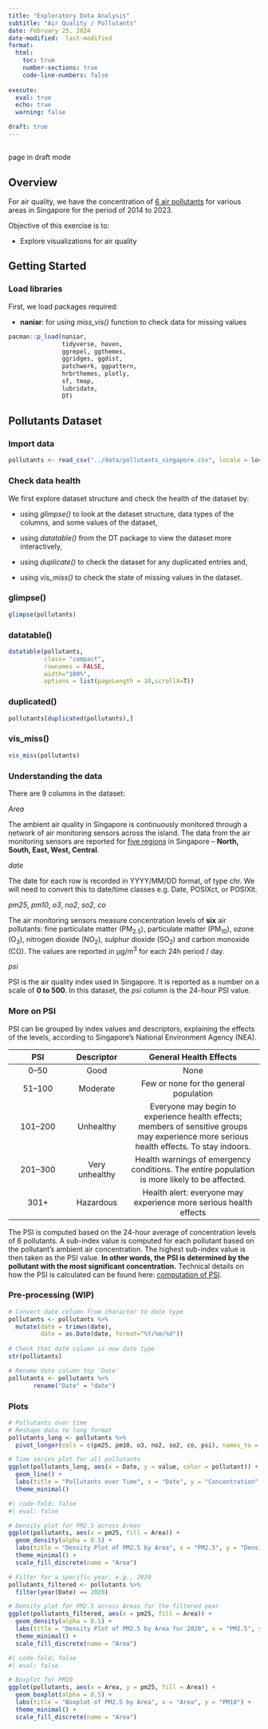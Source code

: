 ```yaml
---
title: "Exploratory Data Analysis"
subtitle: "Air Quality / Pollutants"
date: February 25, 2024
date-modified:  last-modified
format:
  html:
    toc: true
    number-sections: true
    code-line-numbers: false
    
execute: 
  eval: true
  echo: true
  warning: false  

draft: true
---
```


## 

::: callout-note
page in draft mode
:::

## Overview

For air quality, we have the concentration of [6 air pollutants](https://www-nea-gov-sg-admin.cwp.sg/our-services/pollution-control/air-pollution/faqs#chapterB) for various areas in Singapore for the period of 2014 to 2023.

Objective of this exercise is to:

-   Explore visualizations for air quality

## Getting Started

### Load libraries

First, we load packages required:

-   **naniar**: for using *miss_vis()* function to check data for missing values

```r
pacman::p_load(naniar,
               tidyverse, haven,
               ggrepel, ggthemes,
               ggridges, ggdist,
               patchwork, ggpattern,
               hrbrthemes, plotly,
               sf, tmap,
               lubridate,
               DT)
```

## Pollutants Dataset

### Import data

```r
pollutants <- read_csv("../data/pollutants_singapore.csv", locale = locale(encoding = "ISO-8859-1"))
```

### Check data health

We first explore dataset structure and check the health of the dataset by:

-   using *glimpse()* to look at the dataset structure, data types of the columns, and some values of the dataset,

-   using *datatable()* from the DT package to view the dataset more interactively,

-   using *duplicate()* to check the dataset for any duplicated entries and,

-   using *vis_miss()* to check the state of missing values in the dataset.

::: panel-tabset
### glimpse()

```r
glimpse(pollutants)
```

### datatable()

```r
datatable(pollutants, 
          class= "compact",
          rownames = FALSE,
          width="100%", 
          options = list(pageLength = 10,scrollX=T))
```

### duplicated()

```r
pollutants[duplicated(pollutants),]
```

### vis_miss()

```r
vis_miss(pollutants)
```
:::

### Understanding the data

There are 9 columns in the dataset:

*Area* <chr>

The ambient air quality in Singapore is continuously monitored through a network of air monitoring sensors across the island. The data from the air monitoring sensors are reported for [five regions](https://www.nea.gov.sg/our-services/pollution-control/air-pollution/faqs) in Singapore – **North, South, East, West, Central**.

*date* <chr>

The date for each row is recorded in YYYY/MM/DD format, of type chr. We will need to convert this to date/time classes e.g. Date, POSIXct, or POSIXlt.

*pm25*, *pm10*, *o3*, *no2*, *so2*, *co* <dbl>

The air monitoring sensors measure concentration levels of **six** air pollutants: fine particulate matter (PM~2.5~), particulate matter (PM~10~), ozone (O~3~), nitrogen dioxide (NO~2~), sulphur dioxide (SO~2~) and carbon monoxide (CO). The values are reported in µg/m^3^ for each 24h period / day.

*psi* <dbl>

PSI is the air quality index used in Singapore. It is reported as a number on a scale of **0 to 500**. In this dataset, the *psi* column is the 24-hour PSI value.

### More on PSI

PSI can be grouped by index values and descriptors, explaining the effects of the levels, according to Singapore's National Environment Agency (NEA).

|   PSI   |   Descriptor   |                                                          General Health Effects                                                           |
|:---------------:|:---------------:|:------------------------------------:|
|  0–50   |      Good      |                                                                   None                                                                    |
| 51–100  |    Moderate    |                                                  Few or none for the general population                                                   |
| 101–200 |   Unhealthy    | Everyone may begin to experience health effects; members of sensitive groups may experience more serious health effects. To stay indoors. |
| 201–300 | Very unhealthy |                       Health warnings of emergency conditions. The entire population is more likely to be affected.                       |
|  301+   |   Hazardous    |                                     Health alert: everyone may experience more serious health effects                                     |

The PSI is computed based on the 24-hour average of concentration levels of 6 pollutants. A sub-index value is computed for each pollutant based on the pollutant’s ambient air concentration. The highest sub-index value is then taken as the PSI value. **In other words, the PSI is determined by the pollutant with the most significant concentration.** Technical details on how the PSI is calculated can be found here: [computation of PSI](http://www.haze.gov.sg/docs/default-source/faq/computation-of-the-pollutant-standards-index-(psi).pdf).

### Pre-processing (WIP)

```r
# Convert date column from character to date type
pollutants <- pollutants %>%
  mutate(date = trimws(date), 
         date = as.Date(date, format="%Y/%m/%d"))
         
# Check that date column is now date type
str(pollutants)
```

```r
# Rename date column top 'Date'
pollutants <- pollutants %>% 
       rename("Date" = "date")
```

### Plots

```r
# Pollutants over time
# Reshape data to long format
pollutants_long <- pollutants %>%
  pivot_longer(cols = c(pm25, pm10, o3, no2, so2, co, psi), names_to = "pollutant", values_to = "value")

# Time series plot for all pollutants
ggplot(pollutants_long, aes(x = Date, y = value, color = pollutant)) +
  geom_line() +
  labs(title = "Pollutants over Time", x = "Date", y = "Concentration", color = "Pollutant") +
  theme_minimal()
```

```r
#| code-fold: false
#| eval: false

# Density plot for PM2.5 across Areas
ggplot(pollutants, aes(x = pm25, fill = Area)) +
  geom_density(alpha = 0.5) +
  labs(title = "Density Plot of PM2.5 by Area", x = "PM2.5", y = "Density") +
  theme_minimal() +
  scale_fill_discrete(name = "Area")

```

```r
# Filter for a specific year, e.g., 2020
pollutants_filtered <- pollutants %>%
  filter(year(Date) == 2020)

# Density plot for PM2.5 across Areas for the filtered year
ggplot(pollutants_filtered, aes(x = pm25, fill = Area)) +
  geom_density(alpha = 0.5) +
  labs(title = "Density Plot of PM2.5 by Area for 2020", x = "PM2.5", y = "Density") +
  theme_minimal() +
  scale_fill_discrete(name = "Area")


```

```r
#| code-fold: false
#| eval: false

# Boxplot for PM10
ggplot(pollutants, aes(x = Area, y = pm25, fill = Area)) +
  geom_boxplot(alpha = 0.5) +
  labs(title = "Boxplot of PM2.5 by Area", x = "Area", y = "PM10") +
  theme_minimal() +
  scale_fill_discrete(name = "Area")
```
